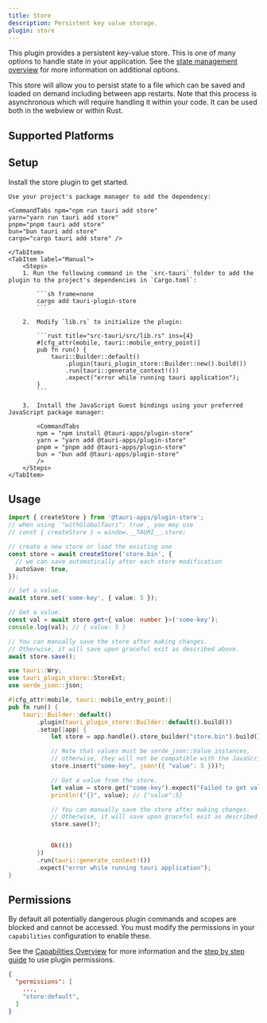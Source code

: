 ```yaml
---
title: Store
description: Persistent key value storage.
plugin: store
---
```




<PluginLinks plugin={frontmatter.plugin} />

This plugin provides a persistent key-value store. This is one of many options to handle state in your application. See the [state management overview](/develop/state-management/) for more information on additional options.

This store will allow you to persist state to a file which can be saved and loaded on demand including between app restarts. Note that this process is asynchronous which will require handling it within your code. It can be used both in the webview or within Rust.

## Supported Platforms

<Compatibility plugin={frontmatter.plugin} />

## Setup

Install the store plugin to get started.

<Tabs>
    <TabItem label="Automatic">

    Use your project's package manager to add the dependency:

    <CommandTabs npm="npm run tauri add store"
    yarn="yarn run tauri add store"
    pnpm="pnpm tauri add store"
    bun="bun tauri add store"
    cargo="cargo tauri add store" />

    </TabItem>
    <TabItem label="Manual">
        <Steps>
        1. Run the following command in the `src-tauri` folder to add the plugin to the project's dependencies in `Cargo.toml`:

            ```sh frame=none
            cargo add tauri-plugin-store
            ```

        2.  Modify `lib.rs` to initialize the plugin:

            ```rust title="src-tauri/src/lib.rs" ins={4}
            #[cfg_attr(mobile, tauri::mobile_entry_point)]
            pub fn run() {
                tauri::Builder::default()
                    .plugin(tauri_plugin_store::Builder::new().build())
                    .run(tauri::generate_context!())
                    .expect("error while running tauri application");
            }
            ```

        3.  Install the JavaScript Guest bindings using your preferred JavaScript package manager:

            <CommandTabs
            npm = "npm install @tauri-apps/plugin-store"
            yarn = "yarn add @tauri-apps/plugin-store"
            pnpm = "pnpm add @tauri-apps/plugin-store"
            bun = "bun add @tauri-apps/plugin-store"
            />
        </Steps>
    </TabItem>

</Tabs>

## Usage

<Tabs>
<TabItem label="JavaScript">

```typescript
import { createStore } from '@tauri-apps/plugin-store';
// when using `"withGlobalTauri": true`, you may use
// const { createStore } = window.__TAURI__.store;

// create a new store or load the existing one
const store = await createStore('store.bin', {
  // we can save automatically after each store modification
  autoSave: true,
});

// Set a value.
await store.set('some-key', { value: 5 });

// Get a value.
const val = await store.get<{ value: number }>('some-key');
console.log(val); // { value: 5 }

// You can manually save the store after making changes.
// Otherwise, it will save upon graceful exit as described above.
await store.save();
```

</TabItem>
<TabItem label="Rust">

```rust title="src-tauri/src/lib.rs"
use tauri::Wry;
use tauri_plugin_store::StoreExt;
use serde_json::json;

#[cfg_attr(mobile, tauri::mobile_entry_point)]
pub fn run() {
    tauri::Builder::default()
        .plugin(tauri_plugin_store::Builder::default().build())
        .setup(|app| {
            let store = app.handle().store_builder("store.bin").build();

            // Note that values must be serde_json::Value instances,
            // otherwise, they will not be compatible with the JavaScript bindings.
            store.insert("some-key", json!({ "value": 5 }))?;

            // Get a value from the store.
            let value = store.get("some-key").expect("Failed to get value from store");
            println!("{}", value); // {"value":5}

            // You can manually save the store after making changes.
            // Otherwise, it will save upon graceful exit as described above.
            store.save()?;


            Ok(())
        })
        .run(tauri::generate_context!())
        .expect("error while running tauri application");
}
```

</TabItem>
</Tabs>

## Permissions

By default all potentially dangerous plugin commands and scopes are blocked and cannot be accessed. You must modify the permissions in your `capabilities` configuration to enable these.

See the [Capabilities Overview](/security/capabilities/) for more information and the [step by step guide](/learn/security/using-plugin-permissions/) to use plugin permissions.

```json title="src-tauri/capabilities/default.json" ins={4}
{
  "permissions": [
    ...,
    "store:default",
  ]
}
```

<PluginPermissions plugin={frontmatter.plugin} />
